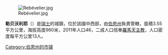 {{noteTA|G1=瑞士地名}}
[[Image:Rebévelier.jpg|right]]

'''勒贝沃利耶'''（{{lang-fr|Rebévelier}}）是[[瑞士|瑞士]]的城鎮，位於該國中西部，由[[伯恩州|伯恩州]]負責管轄，面積3.55平方公里，海拔高度960米，2011年人口46，二成人口信奉[[羅馬天主教|羅馬天主教]]，人口密度每平方公里13人。

{{Switzerland-geo-stub}}
[[Category:伯恩州的市镇|Category:伯恩州的市镇]]